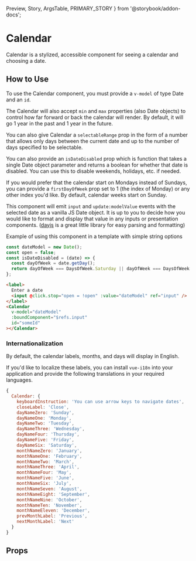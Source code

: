   Preview,
  Story,
  ArgsTable,
  PRIMARY_STORY
} from '@storybook/addon-docs';

# Calendar

Calendar is a stylized, accessible component for seeing a calendar and choosing a date.

<Preview>
  <Story id="components-Calendar--primary" />
</Preview>

## How to Use

To use the Calendar component, you must provide a `v-model` of type Date and an `id`.

The Calendar will also accept `min` and `max` properties (also Date objects) to control how far forward or back the calendar will render. By default, it will go 1 year in the past and 1 year in the future.

You can also give Calendar a `selectableRange` prop in the form of a number that allows only days between the current date and up to the number of days specified to be selectable.

You can also provide an `isDateDisabled` prop which is function that takes a single Date object parameter and returns a boolean for whether that date is disabled. You can use this to disable weekends, holidays, etc. if needed.

If you would prefer that the calendar start on Mondays instead of Sundays, you can provide a `firstDayOfWeek` prop set to 1 (the index of Monday) or any other index you'd like. By default, calendar weeks start on Sunday.

This component will emit `input` and `update:modelValue` events with the selected date as a vanilla JS Date object. It is up to you to decide how you would like to format and display that value in any inputs or presentation components. ([dayjs](https://day.js.org/) is a great little library for easy parsing and formatting)

Example of using this component in a template with simple string options

```js
const dateModel = new Date();
const open = false;
const isDateDisabled = (date) => {
  const dayOfWeek = date.getDay();
  return dayOfWeek === DaysOfWeek.Saturday || dayOfWeek === DaysOfWeek.Sunday;
};
```

```html
<label>
  Enter a date
  <input @click.stop="open = !open" :value="dateModel" ref="input" />
</label>
<Calendar
  v-model="dateModel"
  :boundComponent="$refs.input"
  id="someId"
></Calendar>
```

### Internationalization

By default, the calendar labels, months, and days will display in English.

If you'd like to localize these labels, you can install `vue-i18n` into your application and provide the following translations in your required languages.

```js
{
  Calendar: {
    keyboardInstruction: 'You can use arrow keys to navigate dates',
    closeLabel: 'Close',
    dayNameZero: 'Sunday',
    dayNameOne: 'Monday',
    dayNameTwo: 'Tuesday',
    dayNameThree: 'Wednesday',
    dayNameFour: 'Thursday',
    dayNameFive: 'Friday',
    dayNameSix: 'Saturday',
    monthNameZero: 'January',
    monthNameOne: 'February',
    monthNameTwo: 'March',
    monthNameThree: 'April',
    monthNameFour: 'May',
    monthNameFive: 'June',
    monthNameSix: 'July',
    monthNameSeven: 'August',
    monthNameEight: 'September',
    monthNameNine: 'October',
    monthNameTen: 'November',
    monthNameEleven: 'December',
    prevMonthLabel: 'Previous',
    nextMonthLabel: 'Next'
  }
}
```

## Props

<ArgsTable story={PRIMARY_STORY} />
